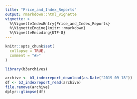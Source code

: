 ```yaml
---
title: "Price_and_Index_Reports"
output: rmarkdown::html_vignette
vignette: >
  %\VignetteIndexEntry{Price_and_Index_Reports}
  %\VignetteEngine{knitr::rmarkdown}
  %\VignetteEncoding{UTF-8}
---
```


```r
knitr::opts_chunk$set(
  collapse = TRUE,
  comment = "#>"
)
```

```r
library(b3archives)

archive <- b3_indexreport_download(as.Date("2019-09-18"))
df <- b3_indexreport_read(archive)
file.remove(archive)
dplyr::glimpse(df)

```
